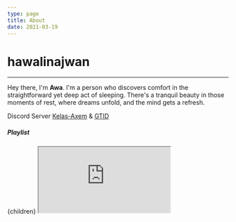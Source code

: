 ```yaml
---
type: page
title: About
date: 2021-03-19
---
```


# hawalinajwan





--- 
<p 
className="awah"
/>

Hey there, I'm __Awa__.  I'm a person who discovers comfort in the straightforward yet deep act of sleeping. There's a tranquil beauty in those moments of rest, where dreams unfold, and the mind gets a refresh.



Discord Server [Kelas-Axem](https://kxm.hawalinajwan.site/ "Kelas Axem") & [GTID](https://discord.gg/joingtid "GTID")

##### Playlist
  <div>
    {children}
    <iframe
      style={{ borderRadius: '12px', width: '100%', height: '152px', border: 'none' }}
      src="https://open.spotify.com/embed/playlist/0a9wy5iYemx8SkZv2JZffa?utm_source=generator&theme=0"
      allow="autoplay; clipboard-write; encrypted-media; fullscreen; picture-in-picture"
      loading="lazy"
    />
  </div>
);